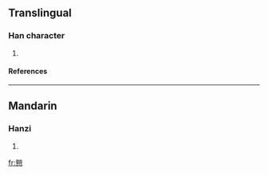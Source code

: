 ==Translingual==
===Han character===
{{Han char|rn=61|rad=心|as=21|sn=25|four=|canj=XX卜金心 (XXYCP), 卜金心 (YCP)}}
# {{defn|Han|sort=心21}}
====References====
{{Han ref|kx=0409.270|dkj=11521|dj=0751.280|hdz=42372.230|uh=6205|ud=25093}}

----
==Mandarin==
===Hanzi===
{{cmn-hanzi|pin=[[gàng]] ([[gang4]])|wg=kang<sup>4</sup>}}
# {{defn|Mandarin}}

[[fr:戅]]
